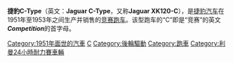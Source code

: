 {{expand|time=2017-07-17T03:48:44+00:00}}
{{unreferenced|time=2017-07-17T03:48:44+00:00}}
{{Infobox automobile
|image=File:Jaguar C TYPE dutch licence registration AE-19-27 pic04.jpg
|name=積架C-Type
|manufacturer=[[積架汽車|積架汽車]]
|production=1951–1953
|class=[[賽車|賽車]]、[[跑車|跑車]]
|body_style=[[雙座開篷車|雙座開篷車]]
|successor=[[捷豹D-Type|捷豹D-Type]]
}}

'''捷豹C-Type'''（英文：'''Jaguar C-Type'''，又称'''Jaguar XK120-C'''），是[[捷豹汽车|捷豹汽车]]在1951年至1953年之间生产并销售的[[竞赛跑车|竞赛跑车]]。该型跑车的“C”即是“竞赛”的英文'''''Competition'''''的首字母。

[[Category:1951年面世的汽車|Category:1951年面世的汽車]]
[[Category:捷豹車款|C]]
[[Category:後輪驅動|Category:後輪驅動]]
[[Category:跑車|Category:跑車]]
[[Category:利曼24小時耐力賽車輛|Category:利曼24小時耐力賽車輛]]